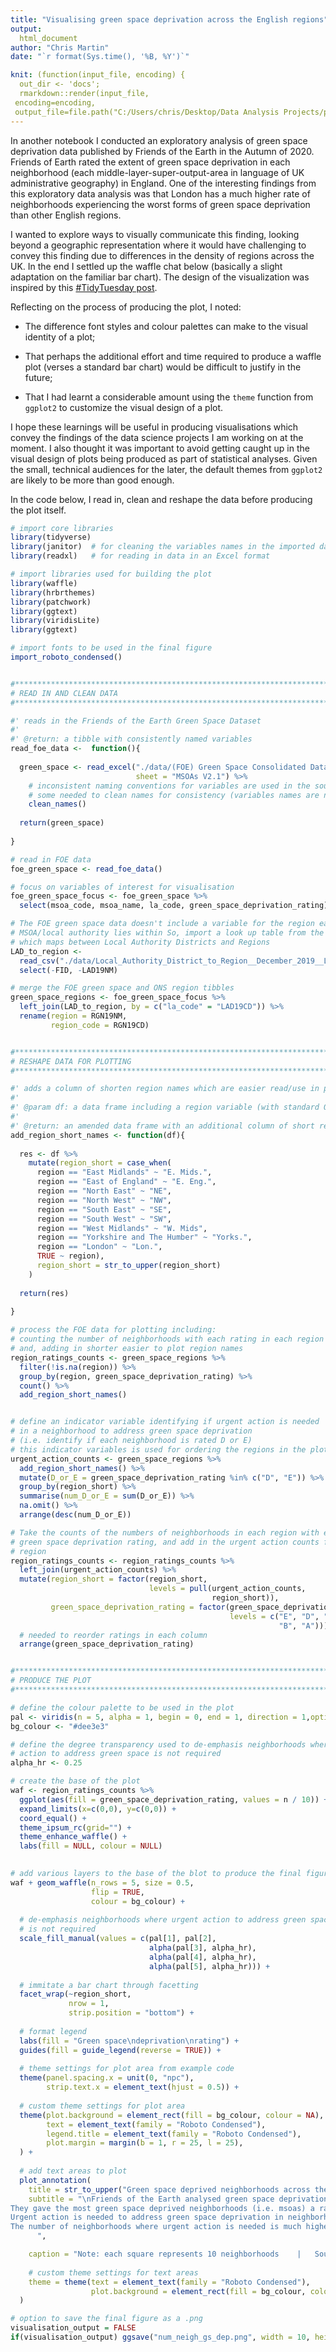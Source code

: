 ```yaml
---
title: "Visualising green space deprivation across the English regions"
output:
  html_document
author: "Chris Martin"
date: "`r format(Sys.time(), '%B, %Y')`"

knit: (function(input_file, encoding) {
  out_dir <- 'docs';
  rmarkdown::render(input_file,
 encoding=encoding,
 output_file=file.path("C:/Users/chris/Desktop/Data Analysis Projects/portfolio_chris_martin/", out_dir, 'green_space_viz_1.html'))})
---
```


In another notebook I conducted an exploratory analysis of green space deprivation data published by Friends of the Earth in the Autumn of 2020. Friends of Earth rated the extent of green space deprivation in each neighborhood (each middle-layer-super-output-area in language of UK administrative geography) in England. One of the interesting findings from this exploratory data analysis was that London has a much higher rate of neighborhoods experiencing the worst forms of green space deprivation than other English regions.

I wanted to explore ways to visually communicate this finding, looking beyond a geographic representation where it would have challenging to convey this finding due to differences in the density of regions across the UK. In the end I settled up the waffle chat below (basically a slight adaptation on the familiar bar chart). The design of the visualization was inspired by this [\#TidyTuesday post](https://github.com/cxinya/tidy-tuesday/blob/main/2021_week-11_bechdel/2021_week-11_bechdel.R).

Reflecting on the process of producing the plot, I noted:

-   The difference font styles and colour palettes can make to the visual identity of a plot;

-   That perhaps the additional effort and time required to produce a waffle plot (verses a standard bar chart) would be difficult to justify in the future;

-   That I had learnt a considerable amount using the `theme` function from `ggplot2` to customize the visual design of a plot.

I hope these learnings will be useful in producing visualisations which convey the findings of the data science projects I am working on at the moment. I also thought it was important to avoid getting caught up in the visual design of plots being produced as part of statistical analyses. Given the small, technical audiences for the later, the default themes from `ggplot2` are likely to be more than good enough.

In the code below, I read in, clean and reshape the data before producing the plot itself.

```r

# import core libraries
library(tidyverse)
library(janitor)  # for cleaning the variables names in the imported data
library(readxl)   # for reading in data in an Excel format

# import libraries used for building the plot
library(waffle)
library(hrbrthemes)
library(patchwork)
library(ggtext)
library(viridisLite)
library(ggtext)

# import fonts to be used in the final figure
import_roboto_condensed()


#******************************************************************************
# READ IN AND CLEAN DATA
#******************************************************************************

#' reads in the Friends of the Earth Green Space Dataset
#'
#' @return: a tibble with consistently named variables
read_foe_data <-  function(){
  
  green_space <- read_excel("./data/(FOE) Green Space Consolidated Data - England - Version 2.1.xlsx",
                            sheet = "MSOAs V2.1") %>%
    # inconsistent naming conventions for variables are used in the source data
    # some needed to clean names for consistency (variables names are now )
    clean_names()
  
  return(green_space)
  
}

# read in FOE data
foe_green_space <- read_foe_data()

# focus on variables of interest for visualisation
foe_green_space_focus <- foe_green_space %>% 
  select(msoa_code, msoa_name, la_code, green_space_deprivation_rating)

# The FOE green space data doesn't include a variable for the region each 
# MSOA/local authority lies within So, import a look up table from the ONS,
# which maps between Local Authority Districts and Regions
LAD_to_region <- 
  read_csv("./data/Local_Authority_District_to_Region__December_2019__Lookup_in_England.csv") %>% 
  select(-FID, -LAD19NM)

# merge the FOE green space and ONS region tibbles
green_space_regions <- foe_green_space_focus %>% 
  left_join(LAD_to_region, by = c("la_code" = "LAD19CD")) %>% 
  rename(region = RGN19NM,
         region_code = RGN19CD)


#******************************************************************************
# RESHAPE DATA FOR PLOTTING
#******************************************************************************

#' adds a column of shorten region names which are easier read/use in plots
#'
#' @param df: a data frame including a region variable (with standard ONS region names)
#'
#' @return: an amended data frame with an additional column of short region names 
add_region_short_names <- function(df){
  
  res <- df %>% 
    mutate(region_short = case_when(
      region == "East Midlands" ~ "E. Mids.",
      region == "East of England" ~ "E. Eng.",
      region == "North East" ~ "NE",
      region == "North West" ~ "NW",
      region == "South East" ~ "SE",
      region == "South West" ~ "SW",
      region == "West Midlands" ~ "W. Mids",
      region == "Yorkshire and The Humber" ~ "Yorks.",
      region == "London" ~ "Lon.",
      TRUE ~ region),
      region_short = str_to_upper(region_short)
    )
  
  return(res)
  
}

# process the FOE data for plotting including:
# counting the number of neighborhoods with each rating in each region
# and, adding in shorter easier to plot region names
region_ratings_counts <- green_space_regions %>% 
  filter(!is.na(region)) %>% 
  group_by(region, green_space_deprivation_rating) %>% 
  count() %>% 
  add_region_short_names()


# define an indicator variable identifying if urgent action is needed 
# in a neighborhood to address green space deprivation 
# (i.e. identify if each neighborhood is rated D or E)
# this indicator variables is used for ordering the regions in the plot
urgent_action_counts <- green_space_regions %>% 
  add_region_short_names() %>% 
  mutate(D_or_E = green_space_deprivation_rating %in% c("D", "E")) %>% 
  group_by(region_short) %>% 
  summarise(num_D_or_E = sum(D_or_E)) %>% 
  na.omit() %>% 
  arrange(desc(num_D_or_E))

# Take the counts of the numbers of neighborhoods in each region with each 
# green space deprivation rating, and add in the urgent action counts for each
# region
region_ratings_counts <- region_ratings_counts %>% 
  left_join(urgent_action_counts) %>% 
  mutate(region_short = factor(region_short, 
                               levels = pull(urgent_action_counts, 
                                             region_short)),
         green_space_deprivation_rating = factor(green_space_deprivation_rating,
                                                 levels = c("E", "D", "C", 
                                                            "B", "A"))) %>%
  # needed to reorder ratings in each column
  arrange(green_space_deprivation_rating)


#******************************************************************************
# PRODUCE THE PLOT
#******************************************************************************

# define the colour palette to be used in the plot
pal <- viridis(n = 5, alpha = 1, begin = 0, end = 1, direction = 1,option ="A")
bg_colour <- "#dee3e3"

# define the degree transparency used to de-emphasis neighborhoods where urgent
# action to address green space is not required
alpha_hr <- 0.25

# create the base of the plot
waf <- region_ratings_counts %>% 
  ggplot(aes(fill = green_space_deprivation_rating, values = n / 10)) +
  expand_limits(x=c(0,0), y=c(0,0)) +
  coord_equal() +
  theme_ipsum_rc(grid="") +
  theme_enhance_waffle() +
  labs(fill = NULL, colour = NULL)

  
# add various layers to the base of the blot to produce the final figure  
waf + geom_waffle(n_rows = 5, size = 0.5,
                  flip = TRUE,
                  colour = bg_colour) +
  
  # de-emphasis neighborhoods where urgent action to address green space 
  # is not required
  scale_fill_manual(values = c(pal[1], pal[2], 
                               alpha(pal[3], alpha_hr), 
                               alpha(pal[4], alpha_hr), 
                               alpha(pal[5], alpha_hr))) +
  
  # immitate a bar chart through facetting
  facet_wrap(~region_short, 
             nrow = 1,
             strip.position = "bottom") +
  
  # format legend
  labs(fill = "Green space\ndeprivation\nrating") +
  guides(fill = guide_legend(reverse = TRUE)) +
  
  # theme settings for plot area from example code
  theme(panel.spacing.x = unit(0, "npc"),
        strip.text.x = element_text(hjust = 0.5)) +
  
  # custom theme settings for plot area
  theme(plot.background = element_rect(fill = bg_colour, colour = NA),
        text = element_text(family = "Roboto Condensed"),
        legend.title = element_text(family = "Roboto Condensed"),
        plot.margin = margin(b = 1, r = 25, l = 25),
  ) +
  
  # add text areas to plot
  plot_annotation(
    title = str_to_upper("Green space deprived neighborhoods across the English regions"),
    subtitle = "\nFriends of the Earth analysed green space deprivation across England. 
They gave the most green space deprived neighborhoods (i.e. msoas) a rating of E, and the least a rating of A.
Urgent action is needed to address green space deprivation in neighborhoods rated D and E.
The number of neighborhoods where urgent action is needed is much higher in London than in other regions of England.
      ",

    caption = "Note: each square represents 10 neighborhoods    |   Source: Friends of the Earth - England's Green Space Gap",
    
    # custom theme settings for text areas
    theme = theme(text = element_text(family = "Roboto Condensed"),
                  plot.background = element_rect(fill = bg_colour, colour = NA))
  )

# option to save the final figure as a .png
visualisation_output = FALSE
if(visualisation_output) ggsave("num_neigh_gs_dep.png", width = 10, height = 5, units = "in")

```
